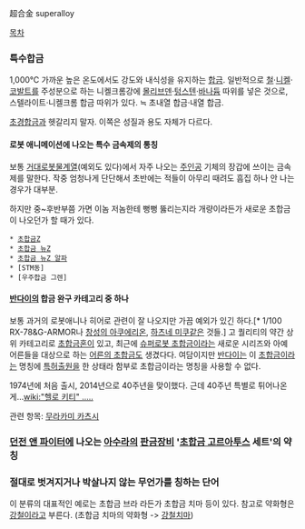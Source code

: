 超合金
superalloy

[[목차]]

=== 특수합금 ===
1,000℃ 가까운 높은 온도에서도 강도와 내식성을 유지하는 [[합금]]. 일반적으로 [[철]]·[[니켈]]·[[코발트]]를 주성분으로 하는 니켈크롬강에 [[몰리브덴]]·[[텅스텐]]·[[바나듐]] 따위를 넣은 것으로, 스텔라이트·니켈크롬 합금 따위가 있다. ≒ 초내열 합금·내열 합금.

[[초경합금]]과 헷갈리지 말자. 이쪽은 성질과 용도 자체가 다르다.

==== 로봇 애니메이션에 나오는 특수 금속제의 통칭 ====
보통 [[거대로봇물]]계열(예외도 있다)에서 자주 나오는 [[주인공]] 기체의 장갑에 쓰이는 금속제를 말한다. 작중 엄청나게 단단해서 초반에는 적들이 아무리 때려도 흠집 하나 안 나는 경우가 대부분.

하지만 중~후반부쯤 가면 이놈 저놈한테 뻥뻥 뚫리는지라 개량이라든가 새로운 초합금이 나오던가 할 때가 있다. 
 
 * [[초합금Z]]
 * [[초합금 뉴Z]]
 * [[초합금 뉴Z 알파]]
 * [STM동]
 * [우주합금 그렌]
 
==== [[반다이]]의 합금 완구 카테고리 중 하나 ====
보통 과거의 로봇애니나 히어로 관련이 잘 나오지만 가끔 예외가 있긴 하다.[* 1/100 RX-78&G-ARMOR나 [[창성의 아쿠에리온]], [[하츠네 미쿠]]같은 것들.] 고 퀄리티의 약간 상위 카테고리로  [[초합금혼]]이 있고, 최근에 [[슈퍼로봇 초합금]]이라는 새로운 시리즈와 아예 어른들을 대상으로 하는  [[어른의 초합금]]도 생겼다다. 여담이지만 [[반다이]]는 이 [[초합금]]이라는 명칭에 [[특허출원]]을 한 상태라 함부로 초합금이라는 명칭을 사용할 수 없다.

1974년에 처음 출시, 2014년으로 40주년을 맞이했다. 근데 40주년 특별로 튀어나온게...[[wiki:"헬로 키티" .....]]

관련 항목: [[무라카미 카츠시]]

=== [[던전 앤 파이터]]에 나오는  [[아수라]]의 [[판금]]장비 '[[초합금 고르아투스]] 세트'의 약칭 ===

=== 절대로 벗겨지거나 박살나지 않는 무언가를 칭하는 단어 ===
이 분류의 대표적인 예로는 초합금 브라 라든가 초합금 치마 등이 있다.
참고로 약화형은 [[강철]]이라고 부른다. (초합금 치마의 약화형 -> [[강철치마]])
